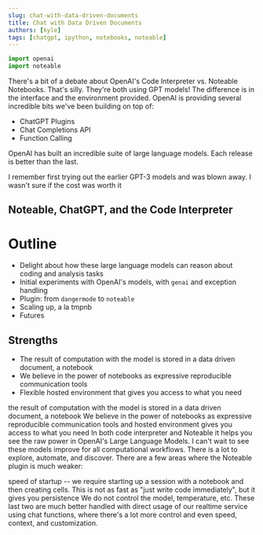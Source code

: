 ```yaml
---
slug: chat-with-data-driven-documents
title: Chat with Data Driven Documents
authors: [kyle]
tags: [chatgpt, ipython, notebooks, noteable]
---
```


```python cell count=1
import openai
import noteable
```

There's a bit of a debate about OpenAI's Code Interpreter vs. Noteable Notebooks. That's silly. They're both using GPT models! The difference is in the interface and the environment provided. OpenAI is providing several incredible bits we've been building on top of:

- ChatGPT Plugins
- Chat Completions API
- Function Calling

OpenAI has built an incredible suite of large language models. Each release is better than the last.

I remember first trying out the earlier GPT-3 models and was blown away. I wasn't sure if the cost was worth it

## Noteable, ChatGPT, and the Code Interpreter

# Outline

- Delight about how these large language models can reason about coding and analysis tasks
- Initial experiments with OpenAI's models, with `genai` and exception handling
- Plugin: from `dangermode` to `noteable`
- Scaling up, a la tmpnb
- Futures

## Strengths

- The result of computation with the model is stored in a data driven document, a notebook
- We believe in the power of notebooks as expressive reproducible communication tools
- Flexible hosted environment that gives you access to what you need

the result of computation with the model is stored in a data driven document, a notebook
We believe in the power of notebooks as expressive reproducible communication tools
and hosted environment gives you access to what you need
In both code interpreter and Noteable it helps you see the raw power in OpenAI's Large Language Models. I can't wait to see these models improve for all computational workflows. There is a lot to explore, automate, and discover.
There are a few areas where the Noteable plugin is much weaker:

speed of startup -- we require starting up a session with a notebook and then creating cells. This is not as fast as "just write code immediately", but it gives you persistence
We do not control the model, temperature, etc.
These last two are much better handled with direct usage of our realtime service using chat functions, where there's a lot more control and even speed, context, and customization.

